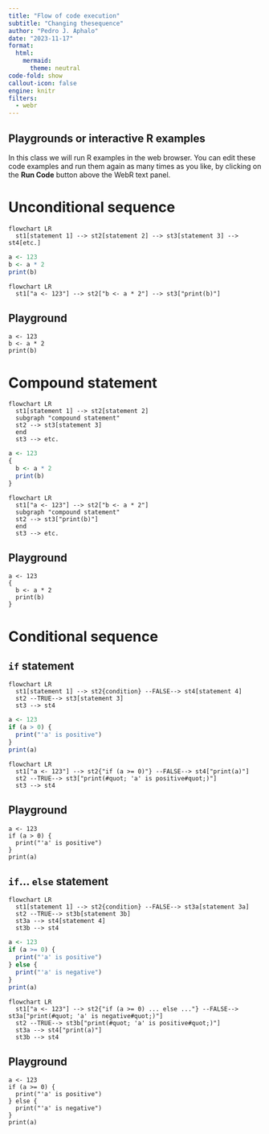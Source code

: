```yaml
---
title: "Flow of code execution"
subtitle: "Changing thesequence"
author: "Pedro J. Aphalo"
date: "2023-11-17"
format:
  html:
    mermaid:
      theme: neutral
code-fold: show
callout-icon: false
engine: knitr
filters:
  - webr
---
```


::: {.callout-tip}
# Playgrounds or interactive R examples

In this class we will run R examples in the web browser. You can edit these code examples and run them again as many times as you like, by clicking on the **Run Code** button above the WebR text panel.
:::

# Unconditional sequence

```mermaid
flowchart LR
  st1[statement 1] --> st2[statement 2] --> st3[statement 3] --> st4[etc.]

```

```r
a <- 123
b <- a * 2
print(b)
```

```mermaid
flowchart LR
  st1["a <- 123"] --> st2["b <- a * 2"] --> st3["print(b)"]
```

::: callout-tip
# Playground

```webr-r
a <- 123
b <- a * 2
print(b)
```
:::

# Compound statement

```mermaid
flowchart LR
  st1[statement 1] --> st2[statement 2]
  subgraph "compound statement" 
  st2 --> st3[statement 3] 
  end 
  st3 --> etc.  
```


```r
a <- 123
{
  b <- a * 2
  print(b)
}
```

```mermaid
flowchart LR
  st1["a <- 123"] --> st2["b <- a * 2"]
  subgraph "compound statement" 
  st2 --> st3["print(b)"] 
  end 
  st3 --> etc.  
```

::: callout-tip
# Playground

```webr-r
a <- 123
{
  b <- a * 2
  print(b)
}
```
:::

# Conditional sequence
## `if` statement

```mermaid
flowchart LR
  st1[statement 1] --> st2{condition} --FALSE--> st4[statement 4]
  st2 --TRUE--> st3[statement 3]
  st3 --> st4
```

```r
a <- 123
if (a > 0) {
  print("'a' is positive")
}
print(a)
```


```mermaid
flowchart LR
  st1["a <- 123"] --> st2{"if (a >= 0)"} --FALSE--> st4["print(a)"]
  st2 --TRUE--> st3["print(#quot; 'a' is positive#quot;)"]
  st3 --> st4
```

::: callout-tip
# Playground

```webr-r
a <- 123
if (a > 0) {
  print("'a' is positive")
}
print(a)
```
:::

## `if`... `else` statement

```mermaid
flowchart LR
  st1[statement 1] --> st2{condition} --FALSE--> st3a[statement 3a]
  st2 --TRUE--> st3b[statement 3b]
  st3a --> st4[statement 4]
  st3b --> st4
```

```r
a <- 123
if (a >= 0) {
  print("'a' is positive")
} else {
  print("'a' is negative")
}
print(a)
```

```mermaid
flowchart LR
  st1["a <- 123"] --> st2{"if (a >= 0) ... else ..."} --FALSE--> st3a["print(#quot; 'a' is negative#quot;)"]
  st2 --TRUE--> st3b["print(#quot; 'a' is positive#quot;)"]
  st3a --> st4["print(a)"]
  st3b --> st4
```

::: callout-tip
# Playground

```webr-r
a <- 123
if (a >= 0) {
  print("'a' is positive")
} else {
  print("'a' is negative")
}
print(a)
```
:::

